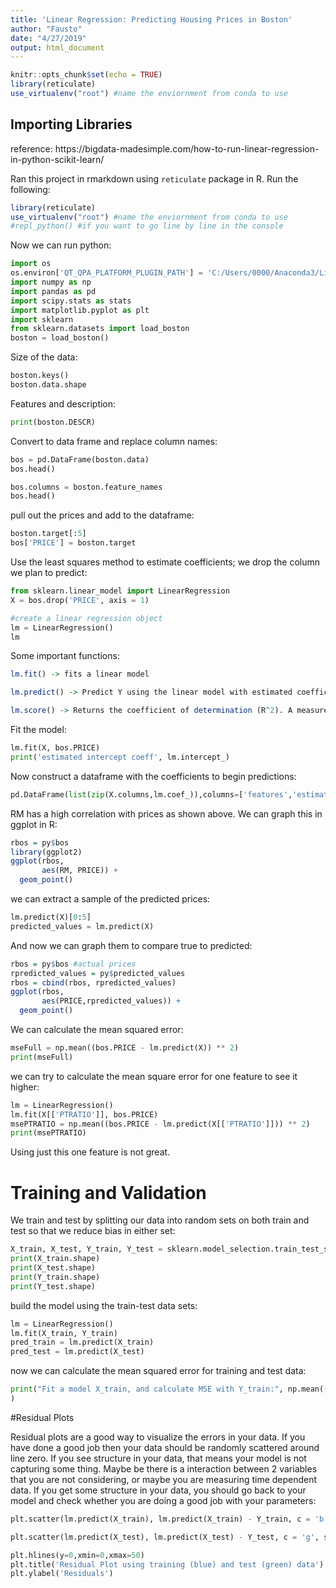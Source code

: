 ```yaml
---
title: 'Linear Regression: Predicting Housing Prices in Boston'
author: "Fausto"
date: "4/27/2019"
output: html_document
---
```


```r
knitr::opts_chunk$set(echo = TRUE)
library(reticulate)
use_virtualenv("root") #name the enviornment from conda to use
```

## Importing Libraries

reference:
https://bigdata-madesimple.com/how-to-run-linear-regression-in-python-scikit-learn/

Ran this project in rmarkdown using ```reticulate``` package in R. Run the following:

```r
library(reticulate)
use_virtualenv("root") #name the enviornment from conda to use
#repl_python() #if you want to go line by line in the console
```

Now we can run python:

```python
import os
os.environ['QT_QPA_PLATFORM_PLUGIN_PATH'] = 'C:/Users/0000/Anaconda3/Library/plugins/platforms'
import numpy as np
import pandas as pd
import scipy.stats as stats
import matplotlib.pyplot as plt
import sklearn
from sklearn.datasets import load_boston
boston = load_boston()
```
Size of the data:

```python
boston.keys()
boston.data.shape
```

Features and description:

```python
print(boston.DESCR)
```

Convert to data frame and replace column names:

```python
bos = pd.DataFrame(boston.data)
bos.head()
```

```python
bos.columns = boston.feature_names
bos.head()
```

pull out the prices and add to the dataframe:
```python
boston.target[:5]
bos['PRICE'] = boston.target
```

Use the least squares method to estimate coefficients; we drop the column we plan to predict:
```python
from sklearn.linear_model import LinearRegression
X = bos.drop('PRICE', axis = 1)

#create a linear regression object
lm = LinearRegression()
lm
```

Some important functions:
```r
lm.fit() -> fits a linear model

lm.predict() -> Predict Y using the linear model with estimated coefficients

lm.score() -> Returns the coefficient of determination (R^2). A measure of how well observed outcomes are replicated by the model, as the proportion of total variation of outcomes explained by the model.
```

Fit the model:

```python
lm.fit(X, bos.PRICE)
print('estimated intercept coeff', lm.intercept_)
```

Now construct a dataframe with the coefficients to begin predictions:

```python
pd.DataFrame(list(zip(X.columns,lm.coef_)),columns=['features','estimatedCoefficients'])
```

RM has a high correlation with prices as shown above. We can graph this in ggplot in R:

```r
rbos = py$bos
library(ggplot2)
ggplot(rbos, 
       aes(RM, PRICE)) +
  geom_point()
```

we can extract a sample of the predicted prices:

```python
lm.predict(X)[0:5]
predicted_values = lm.predict(X)
```

And now we can graph them to compare true to predicted:

```r
rbos = py$bos #actual prices
rpredicted_values = py$predicted_values
rbos = cbind(rbos, rpredicted_values)
ggplot(rbos, 
       aes(PRICE,rpredicted_values)) +
  geom_point()
```

We can calculate the mean squared error:

```python
mseFull = np.mean((bos.PRICE - lm.predict(X)) ** 2)
print(mseFull)
```


we can try to calculate the mean square error for one feature to see it higher:
```python
lm = LinearRegression()
lm.fit(X[['PTRATIO']], bos.PRICE)
msePTRATIO = np.mean((bos.PRICE - lm.predict(X[['PTRATIO']])) ** 2)
print(msePTRATIO)
```

Using just this one feature is not great.

# Training and Validation

We train and test by splitting our data into random sets on both train and test so that we reduce bias in either set:

```python
X_train, X_test, Y_train, Y_test = sklearn.model_selection.train_test_split(X, bos.PRICE, test_size = 0.33, random_state = 5)
print(X_train.shape)
print(X_test.shape)
print(Y_train.shape)
print(Y_test.shape)
```

build the model using the train-test data sets:

```python
lm = LinearRegression()
lm.fit(X_train, Y_train)
pred_train = lm.predict(X_train)
pred_test = lm.predict(X_test)
```

now we can calculate the mean squared error for training and test data:

```python
print("Fit a model X_train, and calculate MSE with Y_train:", np.mean((Y_train - lm.predict(X_train)) ** 2)
)
```

#Residual Plots

Residual plots are a good way to visualize the errors in your data. If you have done a good job then your data should be randomly scattered around line zero. If you see structure in your data, that means your model is not capturing some thing. Maybe be there is a interaction between 2 variables that you are not considering, or maybe you are measuring time dependent data. If you get some structure in your data, you should go back to your model and check whether you are doing a good job with your parameters:

```python
plt.scatter(lm.predict(X_train), lm.predict(X_train) - Y_train, c = 'b', s = 40, alpha = .5)

plt.scatter(lm.predict(X_test), lm.predict(X_test) - Y_test, c = 'g', s = 40)

plt.hlines(y=0,xmin=0,xmax=50)
plt.title('Residual Plot using training (blue) and test (green) data')
plt.ylabel('Residuals')
```

